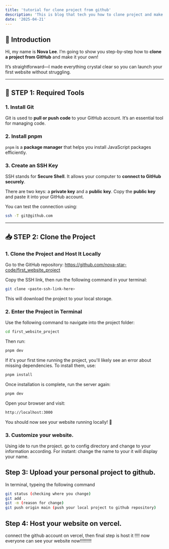 ```yaml
---
title: 'tutorial for clone project from github'
description: 'This is blog that tech you how to clone project and make it your own'
date: '2025-04-21'
---
```

## 👋 Introduction

Hi, my name is **Nova Lee**. I’m going to show you step-by-step how to **clone a project from GitHub** and make it your own!

It’s straightforward—I made everything crystal clear so you can launch your first website without struggling.

---

## 🧰 STEP 1: Required Tools

### 1. Install Git

Git is used to **pull or push code** to your GitHub account. It’s an essential tool for managing code.

### 2. Install pnpm

`pnpm` is a **package manager** that helps you install JavaScript packages efficiently.

### 3. Create an SSH Key

SSH stands for **Secure Shell**. It allows your computer to **connect to GitHub securely**.

There are two keys: a **private key** and a **public key**. Copy the **public key** and paste it into your GitHub account.

You can test the connection using:

```bash
ssh -T git@github.com
```

---
## 📥 STEP 2: Clone the Project

### 1. Clone the Project and Host It Locally

Go to the GitHub repository: https://github.com/nova-star-code/first_website_project


Copy the SSH link, then run the following command in your terminal:

```bash
git clone <paste-ssh-link-here>
```

This will download the project to your local storage.

### 2. Enter the Project in Terminal
Use the following command to navigate into the project folder:

```bash
cd first_website_project
```

Then run:

```bash
pnpm dev
```

If it's your first time running the project, you'll likely see an error about missing dependencies. To install them, use:

```bash
pnpm install
```

Once installation is complete, run the server again:

```bash
pnpm dev
```

Open your browser and visit:

```bash
http://localhost:3000
```

You should now see your website running locally! 🎉

### 3. Customize your website.
Using ide to run the project.  go to config directory and change to your information according. For instant: change the name to your it will display your name. 

## Step 3: Upload your personal project to github.

In terminal, typeing the following command

```bash
git status (checking where you change)
git add . 
git -m (reason for change)
git push origin main (push your local project to github repository)
```

## Step 4: Host your website on vercel.

connect the github account on vercel, then final step is host it !!!! now everyone can see your website now!!!!!!!!!
